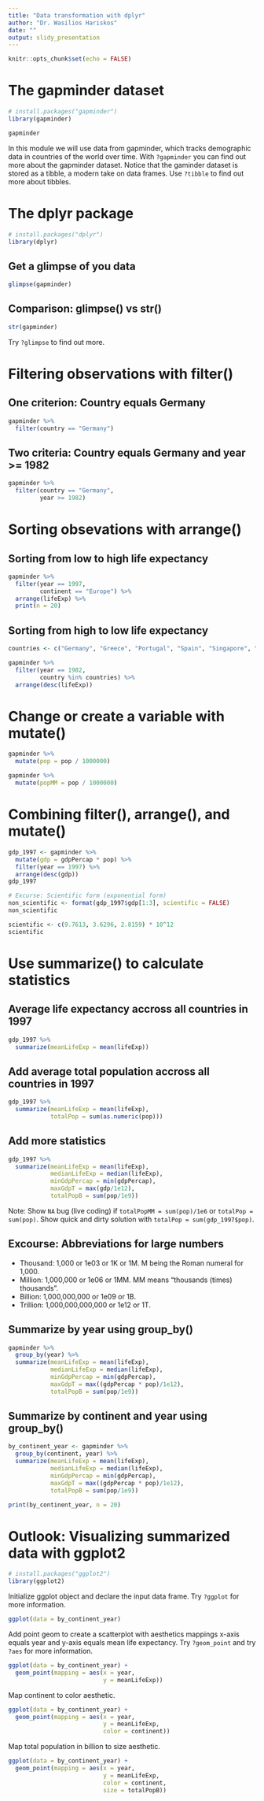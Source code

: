 ```yaml
---
title: "Data transformation with dplyr"
author: "Dr. Wasilios Hariskos"
date: ""
output: slidy_presentation
---
```


```r
knitr::opts_chunk$set(echo = FALSE)
```

# The gapminder dataset

```r
# install.packages("gapminder")
library(gapminder)
```

```r
gapminder 
```

In this module we will use data from gapminder, which tracks demographic data in countries of the world over time. 
With `?gapminder` you can find out more about the gapminder dataset.
Notice that the gaminder dataset is stored as a tibble, a modern take on data frames. Use `?tibble` to find out more about tibbles. 

# The dplyr package

```r
# install.packages("dplyr")
library(dplyr)
```

## Get a glimpse of you data
```r
glimpse(gapminder)
```

## Comparison: glimpse() vs str()

```r
str(gapminder)
```

Try `?glimpse` to find out more.

# Filtering observations with filter()

## One criterion: Country equals Germany

```r
gapminder %>%
  filter(country == "Germany")
```

## Two criteria: Country equals Germany and year >= 1982

```r
gapminder %>%
  filter(country == "Germany", 
         year >= 1982)
```

# Sorting obsevations with arrange()

## Sorting from low to high life expectancy

```r
gapminder %>%
  filter(year == 1997, 
         continent == "Europe") %>% 
  arrange(lifeExp) %>%
  print(n = 20)
```

## Sorting from high to low life expectancy 

```r
countries <- c("Germany", "Greece", "Portugal", "Spain", "Singapore", "Serbia", "India", "United States")

gapminder %>%
  filter(year == 1982, 
         country %in% countries) %>% 
  arrange(desc(lifeExp))
```

# Change or create a variable with mutate()

```r
gapminder %>%
  mutate(pop = pop / 1000000)
```


```r
gapminder %>%
  mutate(popMM = pop / 1000000)
```

# Combining filter(), arrange(), and mutate()

```r
gdp_1997 <- gapminder %>%
  mutate(gdp = gdpPercap * pop) %>%
  filter(year == 1997) %>%
  arrange(desc(gdp))
gdp_1997
```

```r
# Excurse: Scientific form (exponential form) 
non_scientific <- format(gdp_1997$gdp[1:3], scientific = FALSE)
non_scientific

scientific <- c(9.7613, 3.6296, 2.8159) * 10^12
scientific
```

# Use summarize() to calculate statistics

## Average life expectancy accross all countries in 1997

```r
gdp_1997 %>%
  summarize(meanLifeExp = mean(lifeExp))
```
## Add average total population accross all countries in 1997

```r
gdp_1997 %>%
  summarize(meanLifeExp = mean(lifeExp),
            totalPop = sum(as.numeric(pop)))
```

## Add more statistics

```r
gdp_1997 %>%
  summarize(meanLifeExp = mean(lifeExp),
            medianLifeExp = median(lifeExp),
            minGdpPercap = min(gdpPercap),
            maxGdpT = max(gdp/1e12),
            totalPopB = sum(pop/1e9)) 
```
Note: Show `NA` bug (live coding) if `totalPopMM = sum(pop)/1e6` or `totalPop = sum(pop)`. Show quick and dirty solution with `totalPop = sum(gdp_1997$pop)`. 

## Excourse: Abbreviations for large numbers

+ Thousand: 1,000 or 1e03 or 1K or 1M. M being the Roman numeral for 1,000.
+ Million: 1,000,000 or 1e06 or 1MM. MM means "thousands (times) thousands".
+ Billion: 1,000,000,000 or 1e09 or 1B.
+ Trillion: 1,000,000,000,000 or 1e12 or 1T.

## Summarize by year using group_by()


```r
gapminder %>%
  group_by(year) %>%
  summarize(meanLifeExp = mean(lifeExp),
            medianLifeExp = median(lifeExp),
            minGdpPercap = min(gdpPercap),
            maxGdpT = max((gdpPercap * pop)/1e12),
            totalPopB = sum(pop/1e9)) 
```

## Summarize by continent and year using group_by()

```r
by_continent_year <- gapminder %>%
  group_by(continent, year) %>%
  summarize(meanLifeExp = mean(lifeExp),
            medianLifeExp = median(lifeExp),
            minGdpPercap = min(gdpPercap),
            maxGdpT = max((gdpPercap * pop)/1e12),
            totalPopB = sum(pop/1e9))

print(by_continent_year, n = 20)
```

# Outlook: Visualizing summarized data with ggplot2
```r
# install.packages("ggplot2")
library(ggplot2)
```

Initialize ggplot object and declare the input data frame. 
Try `?ggplot` for more information. 

```r
ggplot(data = by_continent_year)
```

Add point geom to create a scatterplot with aesthetics mappings x-axis equals year and y-axis equals mean life expectancy. 
Try `?geom_point` and try `?aes` for more information.

```r
ggplot(data = by_continent_year) +
  geom_point(mapping = aes(x = year, 
                           y = meanLifeExp))
```

Map continent to color aesthetic.

```r
ggplot(data = by_continent_year) +
  geom_point(mapping = aes(x = year, 
                           y = meanLifeExp, 
                           color = continent))
```

Map total population in billion to size aesthetic.

```r
ggplot(data = by_continent_year) +
  geom_point(mapping = aes(x = year, 
                           y = meanLifeExp, 
                           color = continent,
                           size = totalPopB))
```